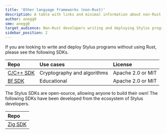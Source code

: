 ```yaml
---
title: 'Other language frameworks (non-Rust)'
description: A table with links and minimal information about non-Rust Stylus SDKs
author: anegg0
sme: anegg0
target_audience: Non-Rust developers writing and deploying Stylus programs
sidebar_position: 2
---
```



<PublicPreviewBannerPartial />

If you are looking to write and deploy Stylus programs without using Rust, please see the following SDKs.

| Repo                           | Use cases                   | License           |
| :----------------------------- | :-------------------------- | :---------------- |
| [C/C++ SDK][C]                 | Cryptography and algorithms | Apache 2.0 or MIT |
| [Bf SDK][Bf]                   | Educational                 | Apache 2.0 or MIT |

The Stylus SDKs are open-source, allowing anyone to build their own! The following SDKs have been developed from the ecosystem of Stylus developers.

| Repo           |
| :------------- |
| [Zig SDK][Zig] |

[C]: https://github.com/OffchainLabs/stylus-sdk-c
[Bf]: https://github.com/OffchainLabs/stylus-sdk-bf
[Zig]: https://github.com/Stylish-Stylus/zig-stylus
